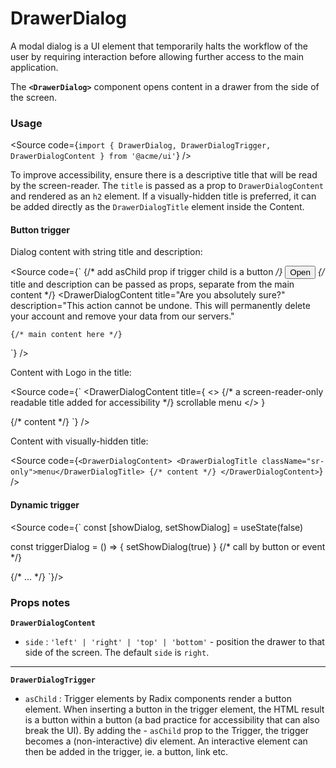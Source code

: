 
<Meta of={DrawerDialogStories} />

# DrawerDialog

A modal dialog is a UI element that temporarily halts the workflow of the user by requiring interaction before allowing further access to the main application.

The **`<DrawerDialog>`** component opens content in a drawer from the side of the screen.

<Canvas of={DrawerDialogStories.Default} />

### Usage

<Source
	code={`import { DrawerDialog, DrawerDialogTrigger, DrawerDialogContent } from '@acme/ui'`}
/>

To improve accessibility, ensure there is a descriptive title that will be read by the screen-reader.
The `title` is passed as a prop to `DrawerDialogContent` and rendered as an `h2` element.
If a visually-hidden title is preferred, it can be added directly as the `DrawerDialogTitle` element inside the Content.

#### Button trigger

Dialog content with string title and description:

<Source
	code={`
<DrawerDialog>
  <DrawerDialogTrigger asChild> {/* add asChild prop if trigger child is a button  */}
    <Button>Open</Button>
  </DrawerDialogTrigger>
  {/* title and description can be passed as props, separate from the main content */}
  <DrawerDialogContent
    title="Are you absolutely sure?"
    description="This action cannot be undone. This will permanently delete your
  account and remove your data from our servers."
  >
    {/* main content here */}
  </DrawerDialogContent>
</DrawerDialog>
`}
/>

Content with Logo in the title:

<Source
	code={`
<DrawerDialogContent
  title={
    <>
      <Logo aria-label="acme logo" />
      {/* a screen-reader-only readable title added for accessibility */}
      <span className="sr-only">scrollable menu</span> 
    </>
  }
>
  {/* content */}
</DrawerDialogContent>
`}
/>

Content with visually-hidden title:

<Source
	code={`
<DrawerDialogContent>
  <DrawerDialogTitle className="sr-only">menu</DrawerDialogTitle>
  {/* content */}
</DrawerDialogContent>
`}
/>

#### Dynamic trigger

<Source code={`
const [showDialog, setShowDialog] = useState(false)

const triggerDialog = () => { setShowDialog(true) } {/* call by button or event */}

<DrawerDialog open={showDialog} onOpenChange={setShowDialog}>
	<DrawerDialogContent>{/* ... */}</DrawerDialogContent>
</DrawerDialog>
`}/>

### Props notes

**`DrawerDialogContent`**

- `side` : `'left' | 'right' | 'top' | 'bottom'` - position the drawer to that side of the screen. The default `side` is `right`.

---

**`DrawerDialogTrigger`**

- `asChild` : Trigger elements by Radix components render a button element.
  When inserting a button in the trigger element, the HTML result is a button within a button (a bad practice for accessibility that can also break the UI).
  By adding the - `asChild` prop to the Trigger, the trigger becomes a (non-interactive) div element. An interactive element can then be added in the trigger, ie. a button, link etc.
